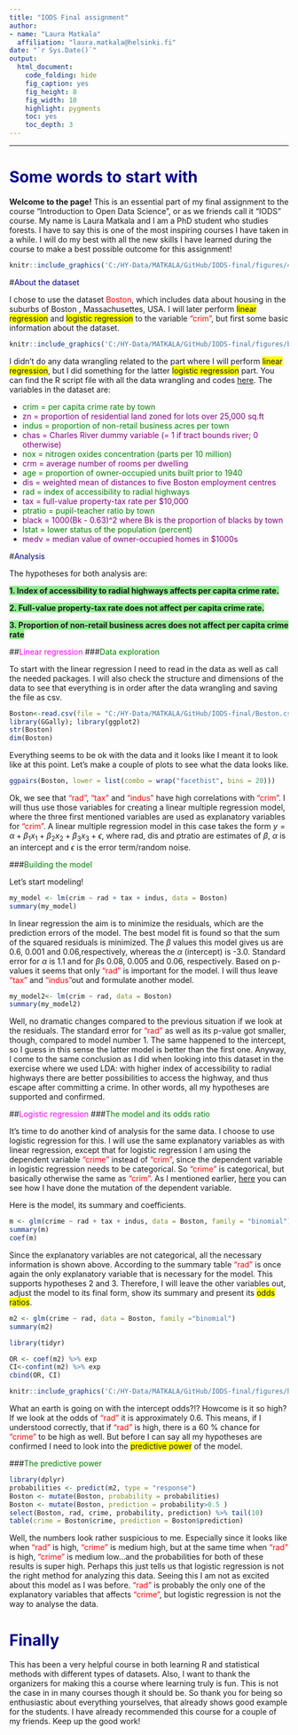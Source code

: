 ---
title: "IODS Final assignment"
author: 
- name: "Laura Matkala"
  affiliation: "laura.matkala@helsinki.fi"
date: "`r Sys.Date()`"
output:
  html_document:
    code_folding: hide
    fig_caption: yes
    fig_height: 8
    fig_width: 10
    highlight: pygments
    toc: yes
    toc_depth: 3
---
<style>
p.caption {
  font-size: 0.9em;
}
</style>
---
# <span style="color:darkblue">Some words to start with</span>

**Welcome to the page!** This is an essential part of my final assignment to the course "Introduction to Open Data Science", or as we friends call it "IODS" course. My name is Laura Matkala and I am a PhD student who studies forests. I have to say this is one of the most inspiring courses I have taken in a while. I will do my best with all the new skills I have learned during the course to make a best possible outcome for this assignment!


```{r fig1,  fig.align="center", out.width='100%', fig.cap="Happy forest scientist by a lake in a mountain forest at Mammoth Lakes, CA, USA.(This is here to remind us that although it doesn't look like it now, the sun actually does exist...)"}
knitr::include_graphics('C:/HY-Data/MATKALA/GitHub/IODS-final/figures/49.jpg')
```



#<span style="color:darkblue">About the dataset</span>

I chose to use the dataset <span style="color:red">Boston</span>, which includes data about housing in the suburbs of Boston , Massachusettes, USA. I will later perform <span style="background:yellow">linear regression</span> and <span style="background:yellow">logistic regression</span> to the variable <span style="color:red">"crim"</span>,  but first some basic information about the dataset. 

```{r fig2, out.width='100%', fig.cap="The dataset has variables related to housing in the suburbs of Boston, Massachusettes, USA. Picture from: http://amtrakdowneaster.com/stations/boston"}
knitr::include_graphics('C:/HY-Data/MATKALA/GitHub/IODS-final/figures/boston.jpg')
```



I didn't do any data wrangling related to the part where I will perform <span style="background:yellow">linear regression</span>, but I did something for the latter <span style="background:yellow">logistic regression</span> part. You can find the R script file with all the data wrangling and codes [here](https://github.com/LauraMatkala/IODS-final/blob/master/data_wrangling_final.R). The variables in the dataset are:


* <span style="color:green">crim = per capita crime rate by town</span>
* <span style="color:purple">zn = proportion of residential land zoned for lots over 25,000 sq.ft</span>
* <span style="color:green">indus = proportion of non-retail business acres per town</span>
* <span style="color:purple">chas = Charles River dummy variable (= 1 if tract bounds river; 0 otherwise)</span>
* <span style="color:green">nox = nitrogen oxides concentration (parts per 10 million)</span>
* <span style="color:purple">crm = average number of rooms per dwelling</span>
* <span style="color:green">age = proportion of owner-occupied units built prior to 1940</span>
* <span style="color:purple">dis = weighted mean of distances to five Boston employment centres</span>
* <span style="color:green">rad = index of accessibility to radial highways</span>
* <span style="color:purple">tax = full-value property-tax rate per \$10,000</span>
* <span style="color:green">ptratio = pupil-teacher ratio by town</span>
* <span style="color:purple">black = 1000(Bk - 0.63)^2 where Bk is the proportion of blacks by town</span>
* <span style="color:green">lstat = lower status of the population (percent)</span>
* <span style="color:purple">medv = median value of owner-occupied homes in \$1000s</span> 



#<span style="color:darkblue">Analysis</span>


The hypotheses for both analysis are: 

**<span style="background: lightgreen">1. Index of accessibility to radial highways affects per capita crime rate.</span>**

**<span style="background: lightgreen">2. Full-value property-tax rate does not affect per capita crime rate.</span>**

**<span style="background: lightgreen">3. Proportion of non-retail business acres does not affect per capita crime rate</span>**


##<span style="color:magenta">Linear regression</span>
###<span style="color:green">Data exploration</span>


To start with the linear regression I need to read in the data as well as call the needed packages. I will also check the structure and dimensions of the data to see that everything is in order after the data wrangling and saving the file as csv.


```{r start, warning=FALSE, message=FALSE} 
Boston<-read.csv(file = "C:/HY-Data/MATKALA/GitHub/IODS-final/Boston.csv", header = TRUE, sep=",")
library(GGally); library(ggplot2)
str(Boston)
dim(Boston)
```

Everything seems to be ok with the data and it looks like I meant it to look like at this point. Let's make a couple of plots to see what the data looks like.

```{r plots, fig.height=10, fig.width=10, warning=FALSE, message=FALSE}
ggpairs(Boston, lower = list(combo = wrap("facethist", bins = 20)))

```

Ok, we see that <span style="color:red">"rad"</span>, <span style="color:red">"tax"</span> and <span style="color:red">"indus"</span> have high correlations with <span style="color:red">"crim"</span>. I will thus use those variables for creating a linear multiple regression model, where the three first mentioned variables are used as explanatory variables for <span style="color:red">"crim"</span>.  A linear multiple regression model in this case takes the form $y = \alpha+\beta_1x_1+\beta_2x_2+\beta_3x_3+\epsilon$, where rad, dis and ptratio are estimates of $\beta$, $\alpha$ is an intercept and $\epsilon$ is the error term/random noise.


###<span style="color:green">Building the model</span>


Let's start modeling!

```{r multiple regression, warning=FALSE, message=FALSE}
my_model <- lm(crim ~ rad + tax + indus, data = Boston)
summary(my_model)
```


In linear regression the aim is to minimize the residuals, which are the prediction errors of the model. The best model fit is found so that the sum of the squared residuals is minimized.  The $\beta$ values this model gives us are 0.6, 0.001 and 0.06,respectively, whereas the $\alpha$ (intercept) is -3.0. Standard error for $\alpha$ is 1.1 and for $\beta$s 0.08, 0.005 and 0.06, respectively.  Based on p-values it seems that only <span style="color:red">"rad"</span> is important for the model. I will thus leave <span style="color:red">"tax"</span> and  <span style="color:red">"indus"</span>out and formulate another model.

```{r multiple regression part two, warning=FALSE, message=FALSE}
my_model2<- lm(crim ~ rad, data = Boston)
summary(my_model2)
```

Well, no dramatic changes compared to the previous situation if we look at the residuals. The standard error for <span style="color:red">"rad"</span> as well as its p-value got smaller, though, compared to model number 1. The same happened to the intercept, so I guess in this sense the latter model is better than the first one. Anyway, I come to the same conclusion as I did when looking into this dataset in the exercise where we used LDA: with higher index of accessibility to radial highways there are better possibilities to access the highway, and thus escape after committing a crime. In other words, all my hypotheses are supported and confirmed.

##<span style="color:magenta">Logistic regression</span>
###<span style="color:green">The model and its odds ratio</span>

It's time to do another kind of analysis for the same data. I choose to use logistic regression for this. I will use the same explanatory variables as with linear regression, except that for logistic regression I am using the dependent variable <span style="color:red">"crime"</span> instead of <span style="color:red">"crim"</span>, since the dependent variable in logistic regression needs to be categorical. So <span style="color:red">"crime"</span> is categorical, but basically otherwise the same as <span style="color:red">"crim"</span>. As I mentioned earlier,   [here](https://github.com/LauraMatkala/IODS-final/blob/master/data_wrangling_final.R) you can see how I have done the mutation of the dependent variable. 

Here is the model, its summary and coefficients.

```{r logistic, warning=FALSE, message=FALSE}
m <- glm(crime ~ rad + tax + indus, data = Boston, family = "binomial")
summary(m)
coef(m)
```

Since the explanatory variables are not categorical, all the necessary information is shown above. According to the summary table <span style="color:red">"rad"</span> is once again the only explanatory variable that is necessary for the model. This supports hypotheses 2 and 3. Therefore, I will leave the other variables out, adjust the model to its final form, show its summary and present its <span style="background:yellow">odds ratios</span>.

```{r logistic final, warning=FALSE, message=FALSE}
m2 <- glm(crime ~ rad, data = Boston, family ="binomial")
summary(m2)

library(tidyr)

OR <- coef(m2) %>% exp
CI<-confint(m2) %>% exp
cbind(OR, CI)
```

```{r fig3, fig.align="center", out.width='50%'}
knitr::include_graphics('C:/HY-Data/MATKALA/GitHub/IODS-final/figures/holy_moly.jpg')
```


What an earth is going on with the intercept odds?!? Howcome is it so high? If we look at the odds of <span style="color:red">"rad"</span> it is approximately 0.6. This means, if I understood correctly, that if <span style="color:red">"rad"</span> is high, there is a 60 % chance for <span style="color:red">"crime"</span> to be high as well. But before I can say all my hypotheses are confirmed I need to look into the <span style="background:yellow">predictive power</span> of the model.

###<span style="color:green">The predictive power</span>

```{r predict,  warning=FALSE, message=FALSE}
library(dplyr)
probabilities <- predict(m2, type = "response")
Boston <- mutate(Boston, probability = probabilities)
Boston <- mutate(Boston, prediction = probability>0.5 )
select(Boston, rad, crime, probability, prediction) %>% tail(10)
table(crime = Boston$crime, prediction = Boston$prediction)
```

Well, the numbers look rather suspicious to me. Especially since it looks like when <span style="color:red">"rad"</span> is high,  <span style="color:red">"crime"</span> is medium high, but at the same time when  <span style="color:red">"rad"</span> is high, <span style="color:red">"crime"</span> is medium low...and the probabilities for both of these results is super high. Perhaps this just tells us that logistic regression is not the right method for analyzing this data. Seeing this I am not as excited about this model as I was before. <span style="color:red">"rad"</span> is probably the only one of the explanatory variables that affects <span style="color:red">"crime"</span>, but logistic regression is not the way to analyse the data.



# <span style="color:darkblue">Finally</span>

This has been a very helpful course in both learning R and statistical methods with different types of datasets. Also, I want to thank the organizers for making this a course where learning truly is fun. This is not the case in in many courses though it should be. So thank you for being so enthusiastic about everything yourselves, that already shows good example for the students. I have already recommended this course for a couple of my friends. Keep up the good work! 
